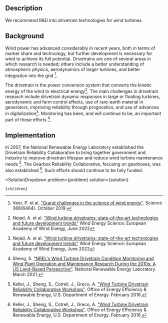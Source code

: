 

## Description
We recommend R&D into drivetrain technologies for wind turbines. 

## Background
Wind power has advanced considerably in recent years, both in terms of market share and technology, but further development is necessary for wind to achieve its full potential. Drivetrains are one of several areas in which research is needed; others include a better understanding of atmospheric physics, aerodynamics of larger turbines, and better integration into the grid [^"54"].

The drivetrain is the power conversion system that converts the kinetic energy of the wind to electrical energy[^"1"]. The main challenges in drivetrain research include drivetrain dynamic responses in large or floating turbines, aerodynamic and farm control effects, use of rare-earth material in generators, improving reliability through prognostics, and use of advances in digitalization[^"1"].
Monitoring has been, and will continue to be, an important part of these efforts [^"46"].

## Implementation
In 2007, the National Renewable Energy Laboratory established the Drivetrain Reliability Collaborative to bring together government and industry to improve drivetrain lifespan and reduce wind turbine maintenance needs [^"25"]. The Gearbox Reliability Collaborative, focusing on gearboxes, was also established [^"25"]. Such efforts should continue to be fully funded.

[^"25"]: Keller, J., Sheng, S., Cotrell, J., Greco, A. ["Wind Turbine Drivetrain Reliability Collaborative Workshop"](https://www.nrel.gov/docs/fy16osti/66593.pdf). Office of Energy Efficiency & Renewable Energy, U.S. Department of Energy. February 2016.

[^"46"]: Sheng, S. ["NREL's Wind Turbine Drivetrain Condition Monitoring and Wind Plant Operation and Maintenance Research During the 2010s: A US Land-Based Perspective"](https://www.osti.gov/pages/biblio/1774831). National Renewable Energy Laboratory. March 2021.

[^"54"]: Veer, P. et al. ["Grand challenges in the science of wind energy"](https://www.science.org/doi/10.1126/science.aau2027). Science 366(6464). October 2019.

[^"1"]: Nejad, A. et al. ["Wind turbine drivetrains: state-of-the-art technologies and future development trends"](https://doi.org/10.5194/wes-7-387-2022) Wind Energy Science: European Academy of Wind Energy, June 2022


  <SolutionDropdown 
    problem={problem} 
    solution={solution}
  >
    {children}
  </SolutionDropdown>